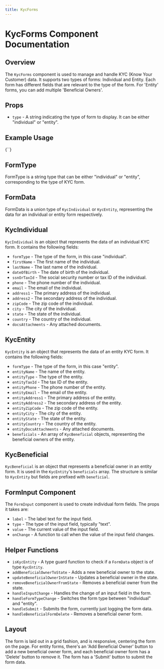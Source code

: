 ```yaml
---
title: KycForms
---
```



# KycForms Component Documentation

## Overview

The `KycForms` component is used to manage and handle KYC (Know Your Customer) data. It supports two types of forms: Individual and Entity. Each form has different fields that are relevant to the type of the form. For 'Entity' forms, you can add multiple 'Beneficial Owners'.

## Props

- `type` - A string indicating the type of form to display. It can be either "individual" or "entity".

## Example Usage

<CodeBlock language="tsx">
  {`<KycForms type="individual" />`}
</CodeBlock>

## FormType

<InlineCode>FormType</InlineCode> is a string type that can be either "individual" or "entity", corresponding to the type of KYC form.

## FormData

<InlineCode>FormData</InlineCode> is a union type of `KycIndividual` or `KycEntity`, representing the data for an individual or entity form respectively.

## KycIndividual

`KycIndividual` is an object that represents the data of an individual KYC form. It contains the following fields:

- `formType` - The type of the form, in this case "individual".
- `firstName` - The first name of the individual.
- `lastName` - The last name of the individual.
- `dateOfBirth` - The date of birth of the individual.
- `ssnOrTaxId` - The social security number or tax ID of the individual.
- `phone` - The phone number of the individual.
- `email` - The email of the individual.
- `address1` - The primary address of the individual.
- `address2` - The secondary address of the individual.
- `zipCode` - The zip code of the individual.
- `city` - The city of the individual.
- `state` - The state of the individual.
- `country` - The country of the individual.
- `docsAttachments` - Any attached documents.

## KycEntity

`KycEntity` is an object that represents the data of an entity KYC form. It contains the following fields:

- `formType` - The type of the form, in this case "entity".
- `entityName` - The name of the entity.
- `entityType` - The type of the entity.
- `entityTaxId` - The tax ID of the entity.
- `entityPhone` - The phone number of the entity.
- `entityEmail` - The email of the entity.
- `entityAddress1` - The primary address of the entity.
- `entityAddress2` - The secondary address of the entity.
- `entityZipCode` - The zip code of the entity.
- `entityCity` - The city of the entity.
- `entityState` - The state of the entity.
- `entityCountry` - The country of the entity.
- `entityDocsAttachments` - Any attached documents.
- `beneficials` - An array of `KycBeneficial` objects, representing the beneficial owners of the entity.

## KycBeneficial

`KycBeneficial` is an object that represents a beneficial owner in an entity form. It is used in the `KycEntity`'s `beneficials` array. The structure is similar to `KycEntity` but fields are prefixed with `beneficial`.

## FormInput Component

The `FormInput` component is used to create individual form fields. The props it takes are:

- `label` - The label text for the input field.
- `type` - The type of the input field, typically "text".
- `value` - The current value of the input field.
- `onChange` - A function to call when the value of the input field changes.

## Helper Functions

- `isKycEntity` - A type guard function to check if a `FormData` object is of type `KycEntity`.
- `addBeneficialOwnerToState` - Adds a new beneficial owner to the state.
- `updateBeneficialOwnerInState` - Updates a beneficial owner in the state.
- `removeBeneficialOwnerFromState` - Removes a beneficial owner from the state.
- `handleInputChange` - Handles the change of an input field in the form.
- `handleFormTypeChange` - Switches the form type between "individual" and "entity".
- `handleSubmit` - Submits the form, currently just logging the form data.
- `handleBeneficialFormDelete` - Removes a beneficial owner form.

## Layout

The form is laid out in a grid fashion, and is responsive, centering the form on the page. For entity forms, there's an 'Add Beneficial Owner' button to add a new beneficial owner form, and each beneficial owner form has a 'Delete' button to remove it. The form has a 'Submit' button to submit the form data.
